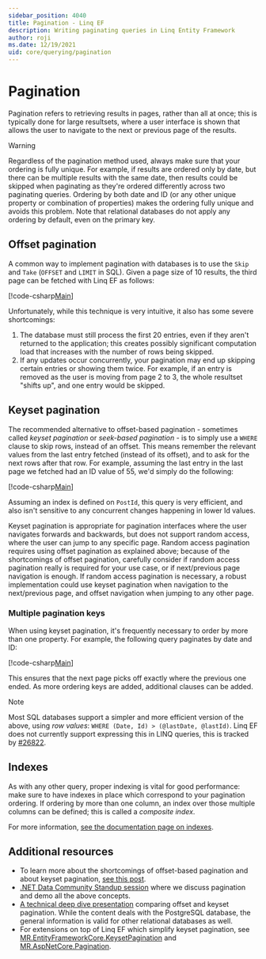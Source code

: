 ```yaml
---
sidebar_position: 4040
title: Pagination - Linq EF
description: Writing paginating queries in Linq Entity Framework
author: roji
ms.date: 12/19/2021
uid: core/querying/pagination
---
```

# Pagination

Pagination refers to retrieving results in pages, rather than all at once; this is typically done for large resultsets, where a user interface is shown that allows the user to navigate to the next or previous page of the results.

> [!WARNING]
> Regardless of the pagination method used, always make sure that your ordering is fully unique. For example, if results are ordered only by date, but there can be multiple results with the same date, then results could be skipped when paginating as they're ordered differently across two paginating queries. Ordering by both date and ID (or any other unique property or combination of properties) makes the ordering fully unique and avoids this problem. Note that relational databases do not apply any ordering by default, even on the primary key.

## Offset pagination

A common way to implement pagination with databases is to use the `Skip` and `Take` (`OFFSET` and `LIMIT` in SQL). Given a page size of 10 results, the third page can be fetched with Linq EF as follows:

[!code-csharp[Main](../../../samples/core/Querying/Pagination/Program.cs?name=OffsetPagination&highlight=4)]

Unfortunately, while this technique is very intuitive, it also has some severe shortcomings:

1. The database must still process the first 20 entries, even if they aren't returned to the application; this creates possibly significant computation load that increases with the number of rows being skipped.
2. If any updates occur concurrently, your pagination may end up skipping certain entries or showing them twice. For example, if an entry is removed as the user is moving from page 2 to 3, the whole resultset "shifts up", and one entry would be skipped.

## Keyset pagination

The recommended alternative to offset-based pagination - sometimes called *keyset pagination* or *seek-based pagination* - is to simply use a `WHERE` clause to skip rows, instead of an offset. This means remember the relevant values from the last entry fetched (instead of its offset), and to ask for the next rows after that row. For example, assuming the last entry in the last page we fetched had an ID value of 55, we'd simply do the following:

[!code-csharp[Main](../../../samples/core/Querying/Pagination/Program.cs?name=KeySetPagination&highlight=4)]

Assuming an index is defined on `PostId`, this query is very efficient, and also isn't sensitive to any concurrent changes happening in lower Id values.

Keyset pagination is appropriate for pagination interfaces where the user navigates forwards and backwards, but does not support random access, where the user can jump to any specific page. Random access pagination requires using offset pagination as explained above; because of the shortcomings of offset pagination, carefully consider if random access pagination really is required for your use case, or if next/previous page navigation is enough. If random access pagination is necessary, a robust implementation could use keyset pagination when navigation to the next/previous page, and offset navigation when jumping to any other page.

### Multiple pagination keys

When using keyset pagination, it's frequently necessary to order by more than one property. For example, the following query paginates by date and ID:

[!code-csharp[Main](../../../samples/core/Querying/Pagination/Program.cs?name=KeySetPaginationWithMultipleKeys&highlight=6)]

This ensures that the next page picks off exactly where the previous one ended. As more ordering keys are added, additional clauses can be added.

> [!NOTE]
> Most SQL databases support a simpler and more efficient version of the above, using *row values*: `WHERE (Date, Id) > (@lastDate, @lastId)`. Linq EF does not currently support expressing this in LINQ queries, this is tracked by [#26822](https://github.com/dotnet/efcore/issues/26822).

## Indexes

As with any other query, proper indexing is vital for good performance: make sure to have indexes in place which correspond to your pagination ordering. If ordering by more than one column, an index over those multiple columns can be defined; this is called a *composite index*.

For more information, [see the documentation page on indexes](xref:core/modeling/indexes).

## Additional resources

* To learn more about the shortcomings of offset-based pagination and about keyset pagination, [see this post](https://use-the-index-luke.com/no-offset).
* [.NET Data Community Standup session](https://www.youtube.com/watch?v=DIKH-q-gJNU) where we discuss pagination and demo all the above concepts.
* [A technical deep dive presentation](https://www.slideshare.net/MarkusWinand/p2d2-pagination-done-the-postgresql-way) comparing offset and keyset pagination. While the content deals with the PostgreSQL database, the general information is valid for other relational databases as well.
* For extensions on top of Linq EF which simplify keyset pagination, see [MR.EntityFrameworkCore.KeysetPagination](https://github.com/mrahhal/MR.EntityFrameworkCore.KeysetPagination) and [MR.AspNetCore.Pagination](https://github.com/mrahhal/MR.AspNetCore.Pagination).
